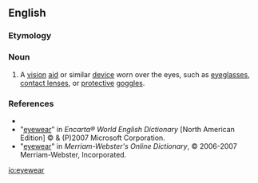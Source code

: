 ==English==

===Etymology===
{{suffix|eye|wear}}

===Noun===
{{en-noun|-}}

# A [[vision]] [[aid]] or similar [[device]] worn over the eyes, such as [[eyeglasses]], [[contact lens]]es, or [[protective]] [[goggles]].

===References===
*{{R:Dictionary.com}}
*"[http://encarta.msn.com/dictionary_/eyewear.html eyewear]" in ''Encarta® World English Dictionary'' [North American Edition] © & (P)2007 Microsoft Corporation.
*"[http://www.m-w.com/cgi-bin/dictionary?book=Dictionary&va=eyewear eyewear]" in ''Merriam-Webster's Online Dictionary'', © 2006-2007 Merriam-Webster, Incorporated.

[[io:eyewear]]